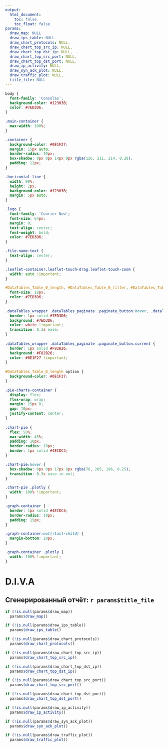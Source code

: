 ```yaml
---
output: 
  html_document:
    toc: false
    toc_float: false
params:
  draw_map: NULL
  draw_ips_table: NULL
  draw_chart_protocols: NULL,
  draw_chart_top_src_ip: NULL,
  draw_chart_top_dst_ip: NULL,
  draw_chart_top_src_port: NULL,
  draw_chart_top_dst_port: NULL,
  draw_ip_activity: NULL,
  draw_syn_ack_plot: NULL,
  draw_traffic_plot: NULL,
  title_file: NULL
---
```

```css
body {
  font-family: 'Consolas';
  background-color: #12303B;
  color: #7ED3D6;
}

.main-container {
  max-width: 100%;
}

.container {
  background-color: #0E1F27;
  margin: 15px auto;
  border-radius: 10px;
  box-shadow: 0px 0px 14px 9px rgba(126, 211, 214, 0.28);
  padding: 12px;
}

.horizontal-line {
  width: 90%;
  height: 2px;
  background-color: #12303B;
  margin: 5px auto;
}

.logo {
  font-family: 'Courier New';
  font-size: 64px;
  margin: 0;
  text-align: center;
  font-weight: bold;
  color: #7ED3D6;
}

.file-name-text {
  text-align: center;
}

.leaflet-container.leaflet-touch-drag.leaflet-touch-zoom {
  width: auto !important;
}

#DataTables_Table_0_length, #DataTables_Table_0_filter, #DataTables_Table_0_info, #DataTables_Table_0_paginate {
  font-size: 18px;
  color: #7ED3D6;
}
    
.dataTables_wrapper .dataTables_paginate .paginate_button:hover, .dataTables_wrapper .dataTables_paginate .paginate_button.current, .dataTables_wrapper .dataTables_paginate .paginate_button.current:hover {
  border: 1px solid #7ED3D6;
  background: #7ED3D6;
  color: white !important;
  transition: 0.3s ease;
}
    
.dataTables_wrapper .dataTables_paginate .paginate_button.current {
  border: 1px solid #F82B26;
  background: #F82B26;
  color: #0E1F27 !important;
}
    
#DataTables_Table_0_length option {
  background-color: #0E1F27;
}

.pie-charts-container {
  display: flex;
  flex-wrap: wrap;
  margin: 15px 0;
  gap: 10px;
  justify-content: center;
}
    
.chart-pie {
  flex: 50%;
  max-width: 45%;
  padding: 10px;
  border-radius: 10px;
  border: 1px solid #4ECDC4;
}

.chart-pie:hover {
  box-shadow: 0px 0px 17px 8px rgba(78, 205, 196, 0.25);
  transition: 0.3s ease-in-out;
}

.chart-pie .plotly {
  width: 100% !important;
}

.graph-container {
  border: 1px solid #4ECDC4;
  border-radius: 10px;
  padding: 15px;
}

.graph-container:not(:last-child) {
  margin-bottom: 10px;
}

.graph-container .plotly {
  width: 100% !important;
}
```

<div class="container">
  <h1 class="logo">D.I.V.A</h1>
  <div class="horizontal-line"></div>
  <h2 class="file-name-text">Сгенерированный отчёт: `r params$title_file`</h2>
  ```r
  if (!is.null(params$draw_map))
    params$draw_map()
  
  if (!is.null(params$draw_ips_table))
    params$draw_ips_table()
  ```
  <div class="pie-charts-container">
  <div class="chart-pie">
  ```r
  if (!is.null(params$draw_chart_protocols)) 
    params$draw_chart_protocols()
  ```
  </div>
  <div class="chart-pie">
  ```r
  if (!is.null(params$draw_chart_top_src_ip))
    params$draw_chart_top_src_ip()
  ```
  </div>
  <div class="chart-pie">
  ```r
  if (!is.null(params$draw_chart_top_dst_ip))
    params$draw_chart_top_dst_ip()
  ```
  </div>
  <div class="chart-pie">
  ```r
  if (!is.null(params$draw_chart_top_src_port))
    params$draw_chart_top_src_port()
  ```
  </div>
  <div class="chart-pie">
  ```r
  if (!is.null(params$draw_chart_top_dst_port))
    params$draw_chart_top_dst_port()
  ```
  </div>
  </div>
  <div class="graph-container">
  ```r
  if (!is.null(params$draw_ip_activity))
    params$draw_ip_activity()
  ```
  </div>
  <div class="graph-container">
  ```r
  if (!is.null(params$draw_syn_ack_plot))
    params$draw_syn_ack_plot()
  ```
  </div>
  <div class="graph-container">
  ```r
  if (!is.null(params$draw_traffic_plot))
    params$draw_traffic_plot()
  ```
  </div>
</div>

